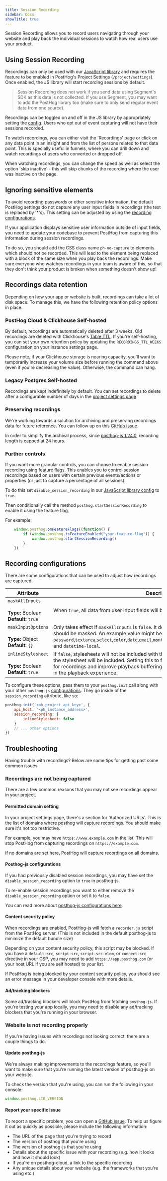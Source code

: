 ```yaml
---
title: Session Recording
sidebar: Docs
showTitle: true
---
```


<FeatureAvailability allPlans />

Session Recording allows you to record users navigating through your website and play back the individual sessions to watch how real users use your product.

## Using Session Recording

Recordings can only be used with our [JavaScript library](/docs/integrate/client/js) and requires the feature to be enabled in PostHog's Project Settings (`/project/settings`). Once enabled, the JS library will start recording sessions by default.

<blockquote class="warning-note">
    Session Recording does not work if you send data using Segment's SDK as this data is not collected. If you use
    Segment, you may want to add the PostHog library too (make sure to only send regular event data from one source).
</blockquote>

Recordings can be toggled on and off in the JS library by appropriately setting the [config](/docs/integrate/client/js/#config). Users who opt out of event capturing will not have their sessions recorded.

To watch recordings, you can either visit the 'Recordings' page or click on any data point in an insight and from the list of persons related to that data point. This is specially useful in funnels, where you can drill down and watch recordings of users who converted or dropped off.

When watching recordings, you can change the speed as well as select the option 'skip inactive' - this will skip chunks of the recording where the user was inactive on the page.

## Ignoring sensitive elements

To avoid recording passwords or other sensitive information, the default PostHog settings do not capture any user input fields in recordings (the text is replaced by '*'s). This setting can be adjusted by using the [recording configurations](/docs/user-guides/recordings#recording-configurations).

If your application displays sensitive user information outside of input fields, you need to update your codebase to prevent PostHog from capturing this information during session recordings.

To do so, you should add the CSS class name `ph-no-capture` to elements which should not be recorded. This will lead to the element being replaced with a block of the same size when you play back the recordings. Make sure everyone who watches recordings in your team is aware of this, so that they don't think your product is broken when something doesn't show up!

## Recordings data retention

Depending on how your app or website is built, recordings can take a lot of disk space. To manage this, we have the following retention policy options in place.

### PostHog Cloud & Clickhouse Self-hosted

By default, recordings are automatically deleted after 3 weeks. Old recordings are deleted with Clickhouse's <a target="_blank" href="https://clickhouse.com/docs/en/sql-reference/statements/alter/ttl/">Table TTL</a>. If you're self-hosting, you can set your own retention policy by updating the `RECORDINGS_TTL_WEEKS` configuration on your instance settings page.

Please note, if your Clickhouse storage is nearing capacity, you'll want to temporarily increase your volume size before running the command above (even if you're decreasing the value). Otherwise, the command can hang.

### Legacy Postgres Self-hosted

Recordings are kept indefinitely by default. You can set recordings to delete after a configurable number of days in the [project settings page](/project/settings#recordings).

### Preserving recordings

We're working towards a solution for archiving and preserving recordings data for future reference. You can follow up on this [GitHub issue](https://github.com/PostHog/posthog/issues/2142).

In order to simplify the archival process, since [posthog-js 1.24.0](https://github.com/PostHog/posthog-js/pull/405), recording length is capped at 24 hours. 

### Further controls

If you want more granular controls, you can choose to enable session recording using [feature flags](feature-flags). This enables you to control session recordings based on users with certain previous events/actions or properties (or just to capture a percentage of all sessions).

To do this set `disable_session_recording` in our [JavaScript library config](/docs/integrate/client/js/#config) to `true`.

Then conditionally call the method `posthog.startSessionRecording` to enable it using the feature flag.

For example:

```javascript
    window.posthog.onFeatureFlags((function() {
        if (window.posthog.isFeatureEnabled("your-feature-flag")) {
            window.posthog.startSessionRecording()
        }
    })
```


## Recording configurations

There are some configurations that can be used to adjust how recordings are captured.

Attribute | Description
----------|----------
`maskAllInputs`<br/><br/>**Type:** Boolean<br/>**Default:** `true`|When `true`, all data from user input fields will be replaced by '*'s.
`maskInputOptions`<br/><br/>**Type:** Object<br/>**Default:** `{}`|Only takes effect if `maskAllInputs` is `false`. It determines which specific input field types should be masked. An example value might be `{ password: true }`. Options are: `password`,`textarea`,`select`,`color`,`date`,`email`,`month`,`number`,`range`,`search`,`tel`,`text`,`time`,`url`,`week`, and `datetime-local`.
`inlineStylesheet`<br/><br/>**Type:** Boolean<br/>**Default:** `true`|If `false`, stylesheets will not be included with the recording data. Rather, a URL pointing to the stylesheet will be included. Setting this to false will decrease the storage space used for recordings and improve playback buffering time, but it can also cause some flickering in the playback experience. 


To configure these options, pass them to your `posthog.init` call along with your other `posthog-js` [configurations](/docs/integrate/client/js#config). They go inside of the `session_recording` attribute, like so:

```js
posthog.init('<ph_project_api_key>', {
    api_host: '<ph_instance_address>',
    session_recording: {
        inlineStylesheet: false
    }
    // ... other options
})
```


## Troubleshooting

Having trouble with recordings? Below are some tips for getting past some common issues

### Recordings are not being captured

There are a few common reasons that you may not see recordings appear in your project.

#### Permitted domain setting

In your project settings page, there's a section for 'Authorized URLs'. This is the list of domains where posthog will capture recordings. You should make sure it's not too restrictive.

For example, you may have `https://www.example.com` in the list. This will stop PostHog from capturing recordings on `https://example.com`.

If no domains are set here, PostHog will capture recordings on all domains.

#### Posthog-js configurations

If you had previously disabled session recordings, you may have set the `disable_session_recording` option to `true` in posthog-js.

To re-enable session recordings you want to either remove the `disable_session_recording` option or set it to `false`.

You can read more about [posthog-js configurations here](/docs/integrate/client/js#config).

#### Content security policy

When recordings are enabled, PostHog-js will fetch a `recorder.js` script from the PostHog server. (This is not included in the default posthog-js to minimize the default bundle size)

Depending on your content security policy, this script may be blocked. If you have a `default-src`, `script-src`, `script-src-elem`, or `connect-src` directive in your CSP, you may need to add `https://app.posthog.com` (or your host URL if you are self hosted) to your list.

If PostHog is being blocked by your content security policy, you should see an error message in your developer console with more details.

#### Ad/tracking blockers

Some ad/tracking blockers will block PostHog from fetching `posthog-js`. If you're testing your app locally, you may need to disable any ad/tracking blockers that you're running in your browser. 

### Website is not recording properly

If you're having issues with recordings not looking correct, there are a couple things to do.

#### Update posthog-js

We're always making improvements to the recordings feature, so you'll want to make sure that you're running the latest version of posthog-js on your website.

To check the version that you're using, you can run the following in your console:

```js
window.posthog.LIB_VERSION
```

#### Report your specific issue

To report a specific problem, you can open a [GitHub issue](https://github.com/PostHog/posthog/issues/new/choose). To help us figure it out as quickly as possible, please include the following information:

* The URL of the page that you're trying to record
* The version of posthog that you're using
* The version of posthog-js that you're using
* Details about the specific issue with your recording (e.g. how it looks and how it should look)
* If you're on posthog-cloud, a link to the specific recording
* Any unique details about your website (e.g. the frameworks that you're using etc.)
